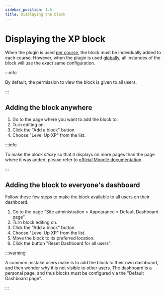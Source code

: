 ```yaml
---
sidebar_position: 1.5
title: Displaying the block
---
```


# Displaying the XP block

When the plugin is used [per course](../per-course-or-site.mdx), the block must be individually added to each course. However, when the plugin is used [globally](../per-course-or-site.mdx), all instances of the block will use the exact same configuration.

:::info

By default, the permission to view the block is given to all users.

:::

## Adding the block anywhere

1. Go to the page where you want to add the block to.
2. Turn editing on.
3. Click the "Add a block" button.
4. Choose "Level Up XP" from the list.

:::info

To make the block _sticky_ so that it displays on more pages than the page where it was added, please refer to [official Moodle documentation](https://docs.moodle.org/en/Block_settings#.27Sticky_blocks.27).

:::

## Adding the block to everyone's dashboard

Follow these few steps to make the block available to all users on their dashboard.

1. Go to the page "Site administration > Appearance > Default Dashboard page".
2. Turn block editing on.
3. Click the "Add a block" button.
4. Choose "Level Up XP" from the list.
5. Move the block to its preferred location.
6. Click the button "Reset Dashboard for all users".

:::warning

A common mistake users make is to add the block to their own dashboard, and then wonder why it is not visible to other users. The dashboard is a personal page, and thus blocks must be configured via the "Default Dashboard page".

:::
